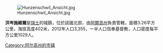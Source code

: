 [[Image:Hunzenschwil_Ansicht.jpg|right]]

'''洪岑施維爾'''是[[瑞士|瑞士]]的城鎮，位於該國北部，由[[阿爾高州|阿爾高州]]負責管轄，面積3.26平方公里，海拔高度402米，2012年人口3,355，一半人口信奉基督教，人口密度每平方公里1029人。

{{Switzerland-geo-stub}}
[[Category:阿尔高州的市镇|Category:阿尔高州的市镇]]